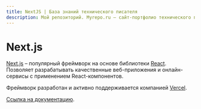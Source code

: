```yaml
---
title: NextJS | База знаний технического писателя
description: Мой репозиторий. Myrepo.ru – сайт-портфолио технического писателя
---
```


# Next.js

[Next.js](https://nextjs.org) – популярный фреймворк на основе библиотеки [React](./reactjs.mdx). Позволяет разрабатывать качественные веб-приложения и онлайн-сервисы с применением React-компонентов.

Фреймворк разработан и активно поддерживается компанией [Vercel](https://vercel.com).  

[Ссылка на документацию](https://nextjs.org/docs).
